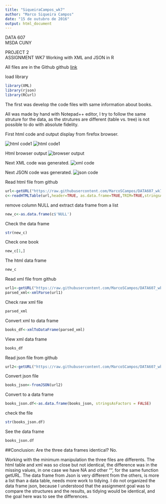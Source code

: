 ---
title: "SiqueiraCampos_wk7"
author: "Marco Siqueira Campos"
date: "15 de outubro de 2016"
output: html_document
---

DATA 607  
MSDA CUNY  

PROJECT 2  
ASSIGNMENT WK7 
Working with XML and JSON in R

All files are in the Github
github [link](https://github.com/MarcoSCampos/DATA607_wk7)

load library
```{r load_library, warning=FALSE, message=FALSE}
library(XML)
library(rjson)
library(RCurl)
```


The first was develop the code files with same information about books.

All was made by hand with Notepad++ editor, I try to follow the same struture for the data, as the strutures are different (table vs. tree) is not possible to do with absolute fidelity.

First html code and output display from firefox browser.

![html code1](https://raw.githubusercontent.com/MarcoSCampos/DATA607_wk7/master/books_html1.png)
![html code1](https://raw.githubusercontent.com/MarcoSCampos/DATA607_wk7/master/books_html2.png)



Html browser output
![browser output](https://raw.githubusercontent.com/MarcoSCampos/DATA607_wk7/master/books_html3.png)


Next XML code was generated.
![xml code](https://raw.githubusercontent.com/MarcoSCampos/DATA607_wk7/master/books_xml.png)


Next JSON code was generated.
![json code](https://raw.githubusercontent.com/MarcoSCampos/DATA607_wk7/master/books_json.png)


Read html file from github
```{r read_html}
url<-getURL("https://raw.githubusercontent.com/MarcoSCampos/DATA607_wk7/master/books.html")
c<-readHTMLTable(url,header=TRUE, as.data.frame=TRUE,TRIM=TRUE,stringsAsFactors = FALSE)
```

remove column NULL and extract data frame from a list
```{r org_df}
new_c<-as.data.frame(c$'NULL')
```

Check the data frame
```{r str}
str(new_c)
```

Check one book
```{r check}
new_c[1,]
```

The html data frame
```{r html_data_frame}
new_c
```


Read xml file from github
```{r read_xml}
url1<-getURL("https://raw.githubusercontent.com/MarcoSCampos/DATA607_wk7/master/books.xml")
parsed_xml<-xmlParse(url1)
```

Check raw xml file
```{r check_xml}
parsed_xml
```

Convert xml to data frame
```{r xml_df}
books_df<-xmlToDataFrame(parsed_xml)
```

View xml data frame
```{r view_xml_df}
books_df
```


Read json file from github
```{r read_json}
url2<-getURL("https://raw.githubusercontent.com/MarcoSCampos/DATA607_wk7/master/books.json")
```


Convert json file
```{r conv_json}
books_json<-fromJSON(url2)
```

Convert to a data frame
```{r dataframe_json}
books_json.df<-as.data.frame(books_json, stringsAsFactors = FALSE)
```

check the file
```{r check_json}
str(books_json.df)
```


See the data frame
```{r view_dfjson}
books_json.df
```

##Conclusion:
Are the three data frames identical? No. 

Working with the minimum manipulation the three files are differents. 
The html table and xml was so close but not identical, the difference was in the missing values, in one case we have NA and other "", for the same function getURL.
The data frame from Json is very different from the others, is more a list than a data table, needs more work to tidying.
I do not organized the data frame json, because I understood that the assignment goal was to compare the structures and the results, as tidying would be identical, and the goal here was to see the differences.




